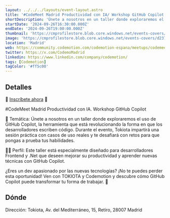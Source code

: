 ```yaml
---
layout: ../../../layouts/event-layout.astro
title: '#CodeMeet Madrid Productividad con IA/ Workshop GitHub Copilot'
shortDescription: 'Únete a nosotros en un taller donde exploraremos el uso de GitHub Copilot, la herramienta que está revolucionando la forma en que los desarrolladores escriben código.'
startDate: '2024-09-26T16:30:00.000Z'
endDate: '2024-09-26T19:00:00.000Z'
thumbnail: 'https://cmprofilestore.blob.core.windows.net/events-covers/d23753fe-8c9e-4340-825d-0f68f15de88d-1715868320-cover.png'
image: 'https://cmprofilestore.blob.core.windows.net/events-covers/d23753fe-8c9e-4340-825d-0f68f15de88d-1715868320-cover.png'
location: 'Madrid'
web: https://community.codemotion.com/codemotion-espana/meetups/codemeet-madrid-productividad-con-ia-workshop-github-copilot
twitter: https://x.com/CodemoMadrid
linkedin: https://www.linkedin.com/company/codemotion/
tags: [Codemotion]
tagColor: '#ff5c00'
---
```



## Detalles

🔗 [Inscríbete ahora](https://forms.gle/7mYzoxUhwQy1DJcM9) 🔗

#CodeMeet Madrid Productividad con IA. Workshop GitHub Copilot

🎯 Temática: Únete a nosotros en un taller donde exploraremos el uso de GitHub Copilot, la herramienta que está revolucionando la forma en que los desarrolladores escriben código. Durante el evento, Tokiota impartirá una sesión práctica con casos de uso reales y te desafiará con retos para que pongas a prueba tus habilidades.

👨‍💻 Perfil: Este taller está especialmente diseñado para desarrolladores Frontend y .Net que deseen mejorar su productividad y aprender nuevas técnicas con GitHub Copilot.

¿Eres un dev apasionado por las nuevas tecnologías? ¡No te puedes perder esta oportunidad! Ven con TOKIOTA y Codemotion y descubre cómo GitHub Copilot puede transformar tu forma de trabajar. 🌟

## Dónde

Dirección: Tokiota, Av. del Mediterráneo, 15, Retiro, 28007 Madrid

<GoogleMap
  src="https://www.google.com/maps/embed?pb=!1m18!1m12!1m3!1d3038.0629014744327!2d-3.6757628000000007!3d40.407457300000004!2m3!1f0!2f0!3f0!3m2!1i1024!2i768!4f13.1!3m3!1m2!1s0xd4227197f3d3fcd%3A0x3092233f0b02c374!2sTokiota!5e0!3m2!1sen!2ses!4v1720247347258!5m2!1sen!2ses"
  ariaLabel="Tokiota, Av. del Mediterráneo, 15, Retiro, 28007 Madrid"
/>
